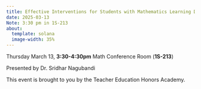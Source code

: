 ```yaml
---
title: Effective Interventions for Students with Mathematics Learning Disabilities
date: 2025-03-13
Note: 3:30 pm in 1S-213
about:
  template: solana
  image-width: 35%
---
```


Thursday March 13, **3:30-4:30pm**
Math Conference Room (**1S-213**)

Presented by Dr. Sridhar Nagubandi

This event is brought to you by the Teacher Education Honors Academy.
